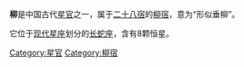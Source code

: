 '''柳'''是中国古代[[星官|星官]]之一，属于[[二十八宿|二十八宿]]的[[柳宿|柳宿]]，意为“形似垂柳”。

它位于[[星座列表|现代星座]]划分的[[长蛇座|长蛇座]]，含有8颗恒星。

[[Category:星官|Category:星官]]
[[Category:柳宿|Category:柳宿]]